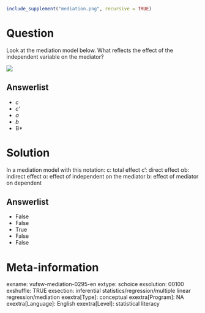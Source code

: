 ```r
include_supplement("mediation.png", recursive = TRUE)
```

Question
========
Look at the mediation model below. What reflects the effect of the independent variable on the mediator?  
  
![](mediation.png)

Answerlist
----------
* *c*
* *c'*
* *a*
* *b*
* B*

Solution
========

In a mediation model with this notation: c: total effect c': direct effect αb: indirect effect α: effect of independent on the mediator b: effect of mediator on dependent

Answerlist
----------
* False
* False
* True
* False
* False

Meta-information
================
exname: vufsw-mediation-0295-en
extype: schoice
exsolution: 00100
exshuffle: TRUE
exsection: inferential statistics/regression/multiple linear regression/mediation
exextra[Type]: conceptual
exextra[Program]: NA
exextra[Language]: English
exextra[Level]: statistical literacy

